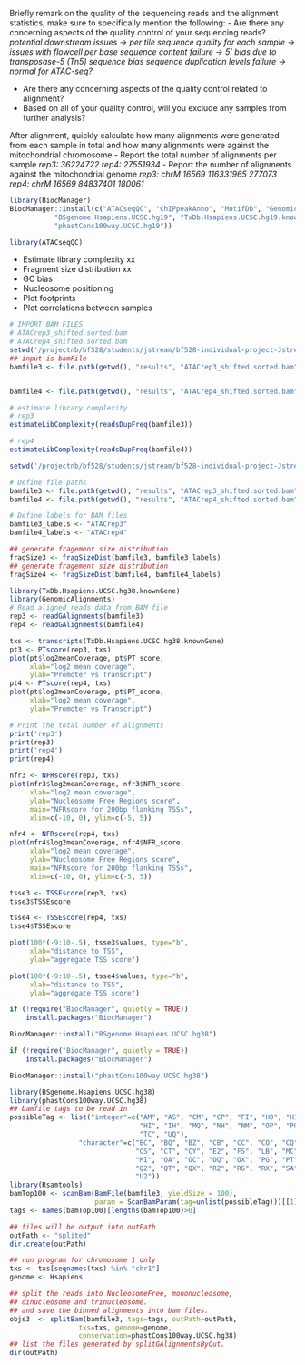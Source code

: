Briefly remark on the quality of the sequencing reads and the alignment statistics, make sure to specifically mention the following:
- Are there any concerning aspects of the quality control of your sequencing reads?
*potential downstream issues → per tile sequence quality for each sample → issues with flowcell*
*per base sequence content failure → 5’ bias due to transposase-5 (Tn5) sequence bias*
*sequence duplication levels failure → normal for ATAC-seq?*

- Are there any concerning aspects of the quality control related to alignment?
- Based on all of your quality control, will you exclude any samples from further analysis?

After alignment, quickly calculate how many alignments were generated from each sample in total and how many alignments were against the mitochondrial chromosome
- Report the total number of alignments per sample
*rep3: 36224722 *
*rep4: 27551934 *
- Report the number of alignments against the mitochondrial genome
*rep3: chrM	16569	116331965	277073*
*rep4: chrM	16569	84837401	180061*

```r
library(BiocManager)
BiocManager::install(c("ATACseqQC", "ChIPpeakAnno", "MotifDb", "GenomicAlignments",
           "BSgenome.Hsapiens.UCSC.hg19", "TxDb.Hsapiens.UCSC.hg19.knownGene",
           "phastCons100way.UCSC.hg19"))
```
```r
library(ATACseqQC)
```

- Estimate library complexity xx
- Fragment size distribution xx
- GC bias
- Nucleosome positioning
- Plot footprints
- Plot correlations between samples

```r
# IMPORT BAM FILES
# ATACrep3_shifted.sorted.bam
# ATACrep4_shifted.sorted.bam
setwd('/projectnb/bf528/students/jstream/bf528-individual-project-Jstream11')
## input is bamFile
bamfile3 <- file.path(getwd(), "results", "ATACrep3_shifted.sorted.bam")


bamfile4 <- file.path(getwd(), "results", "ATACrep4_shifted.sorted.bam")

# estimate library complexity
# rep3
estimateLibComplexity(readsDupFreq(bamfile3))

# rep4
estimateLibComplexity(readsDupFreq(bamfile4))
```
```r
setwd('/projectnb/bf528/students/jstream/bf528-individual-project-Jstream11')

# Define file paths
bamfile3 <- file.path(getwd(), "results", "ATACrep3_shifted.sorted.bam")
bamfile4 <- file.path(getwd(), "results", "ATACrep4_shifted.sorted.bam")

# Define labels for BAM files
bamfile3_labels <- "ATACrep3"
bamfile4_labels <- "ATACrep4"

## generate fragement size distribution
fragSize3 <- fragSizeDist(bamfile3, bamfile3_labels)
## generate fragement size distribution
fragSize4 <- fragSizeDist(bamfile4, bamfile4_labels)
```



```r
library(TxDb.Hsapiens.UCSC.hg38.knownGene)
library(GenomicAlignments)
# Read aligned reads data from BAM file
rep3 <- readGAlignments(bamfile3)
rep4 <- readGAlignments(bamfile4)

txs <- transcripts(TxDb.Hsapiens.UCSC.hg38.knownGene)
pt3 <- PTscore(rep3, txs)
plot(pt$log2meanCoverage, pt$PT_score, 
     xlab="log2 mean coverage",
     ylab="Promoter vs Transcript")
pt4 <- PTscore(rep4, txs)
plot(pt$log2meanCoverage, pt$PT_score, 
     xlab="log2 mean coverage",
     ylab="Promoter vs Transcript")
```

```r
# Print the total number of alignments
print('rep3')
print(rep3)
print('rep4')
print(rep4)

```

```r
nfr3 <- NFRscore(rep3, txs)
plot(nfr3$log2meanCoverage, nfr3$NFR_score, 
     xlab="log2 mean coverage",
     ylab="Nucleosome Free Regions score",
     main="NFRscore for 200bp flanking TSSs",
     xlim=c(-10, 0), ylim=c(-5, 5))

nfr4 <- NFRscore(rep4, txs)
plot(nfr4$log2meanCoverage, nfr4$NFR_score, 
     xlab="log2 mean coverage",
     ylab="Nucleosome Free Regions score",
     main="NFRscore for 200bp flanking TSSs",
     xlim=c(-10, 0), ylim=c(-5, 5))
```

```r
tsse3 <- TSSEscore(rep3, txs)
tsse3$TSSEscore

tsse4 <- TSSEscore(rep4, txs)
tsse4$TSSEscore
```

```r
plot(100*(-9:10-.5), tsse3$values, type="b", 
     xlab="distance to TSS",
     ylab="aggregate TSS score")

plot(100*(-9:10-.5), tsse4$values, type="b", 
     xlab="distance to TSS",
     ylab="aggregate TSS score")
```

```r
if (!require("BiocManager", quietly = TRUE))
    install.packages("BiocManager")

BiocManager::install("BSgenome.Hsapiens.UCSC.hg38")
```
```r
if (!require("BiocManager", quietly = TRUE))
    install.packages("BiocManager")

BiocManager::install("phastCons100way.UCSC.hg38")
```

```r
library(BSgenome.Hsapiens.UCSC.hg38)
library(phastCons100way.UCSC.hg38)
## bamfile tags to be read in
possibleTag <- list("integer"=c("AM", "AS", "CM", "CP", "FI", "H0", "H1", "H2", 
                                "HI", "IH", "MQ", "NH", "NM", "OP", "PQ", "SM",
                                "TC", "UQ"), 
                 "character"=c("BC", "BQ", "BZ", "CB", "CC", "CO", "CQ", "CR",
                               "CS", "CT", "CY", "E2", "FS", "LB", "MC", "MD",
                               "MI", "OA", "OC", "OQ", "OX", "PG", "PT", "PU",
                               "Q2", "QT", "QX", "R2", "RG", "RX", "SA", "TS",
                               "U2"))
library(Rsamtools)
bamTop100 <- scanBam(BamFile(bamfile3, yieldSize = 100),
                     param = ScanBamParam(tag=unlist(possibleTag)))[[1]]$tag
tags <- names(bamTop100)[lengths(bamTop100)>0]

## files will be output into outPath
outPath <- "splited"
dir.create(outPath)

## run program for chromosome 1 only
txs <- txs[seqnames(txs) %in% "chr1"]
genome <- Hsapiens

## split the reads into NucleosomeFree, mononucleosome, 
## dinucleosome and trinucleosome.
## and save the binned alignments into bam files.
objs3  <- splitBam(bamfile3, tags=tags, outPath=outPath,
                 txs=txs, genome=genome,
                 conservation=phastCons100way.UCSC.hg38)
## list the files generated by splitGAlignmentsByCut.
dir(outPath)
```









